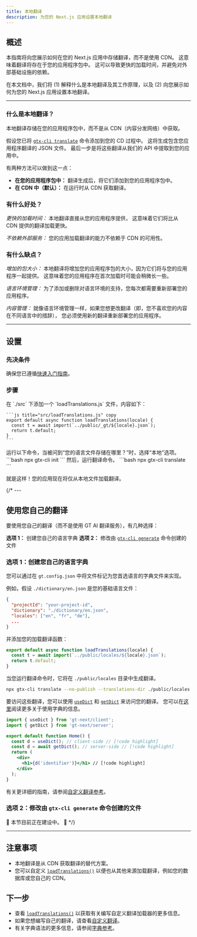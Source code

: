 ```yaml
---
title: 本地翻译
description: 为您的 Next.js 应用设置本地翻译
---
```


## 概述

本指南将向您展示如何在您的 Next.js 应用中存储翻译，而不是使用 CDN。
这意味着翻译将存在于您的应用程序包中。
这可以导致更快的加载时间，并避免对外部基础设施的依赖。

在本文档中，我们将 (1) 解释什么是本地翻译及其工作原理，以及
(2) 向您展示如何为您的 Next.js 应用设置本地翻译。

---

### 什么是本地翻译？

本地翻译存储在您的应用程序包中，而不是从 CDN（内容分发网络）中获取。

假设您已将 [`gtx-cli translate`](/docs/cli/translate) 命令添加到您的 CD 过程中。
这将生成包含您应用程序翻译的 JSON 文件。
最后一步是将这些翻译从我们的 API 中提取到您的应用中。

有两种方法可以做到这一点：
 * **在您的应用程序包中：** 翻译生成后，将它们添加到您的应用程序包中。
 * **在 CDN 中（默认）：** 在运行时从 CDN 获取翻译。

### 有什么好处？

*更快的加载时间：* 本地翻译直接从您的应用程序提供，
这意味着它们将比从 CDN 提供的翻译加载更快。

*不依赖外部服务：* 您的应用加载翻译的能力不依赖于 CDN 的可用性。

### 有什么缺点？

*增加的包大小：* 本地翻译将增加您的应用程序包的大小，因为它们将与您的应用程序一起提供。
这意味着您的应用程序在首次加载时可能会稍微长一些。

*语言环境管理：* 为了添加或删除对语言环境的支持，您每次都需要重新部署您的应用程序。

*内容管理：* 就像语言环境管理一样，如果您想更改翻译（即，您不喜欢您的内容在不同语言中的措辞），
您必须使用新的翻译重新部署您的应用程序。

---

## 设置

### 先决条件

确保您已遵循[快速入门指南](/docs/next/tutorials/quickstart)。

### 步骤

<Steps>
  <Step>
    在 `./src` 下添加一个 `loadTranslations.js` 文件，内容如下：

    ```js title="src/loadTranslations.js" copy
    export default async function loadTranslations(locale) {
      const t = await import(`../public/_gt/${locale}.json`);
      return t.default;
    }
    ```
  </Step>

  <Step>
    运行以下命令，当被问到“您的语言文件存储在哪里？”时，选择“本地”选项。
    ```bash
    npx gtx-cli init
    ```
    然后，运行翻译命令。
    ```bash
    npx gtx-cli translate
    ```
  </Step>
</Steps>

就是这样！您的应用现在将仅从本地文件加载翻译。

{/* ---

## 使用您自己的翻译

要使用您自己的翻译（而不是使用 GT AI 翻译服务），有几种选择：

**选项 1：** 创建您自己的语言字典
**选项 2：** 修改由 [`gtx-cli generate`](/docs/cli/generate) 命令创建的文件

### 选项 1：创建您自己的语言字典

您可以通过在 `gt.config.json` 中将文件标记为您首选语言的字典文件来实现。

例如，假设 `./dictionary/en.json` 是您的基础语言文件：
```json title="gt.config.json" copy
{
  "projectId": "your-project-id",
  "dictionary": "./dictionary/en.json",
  "locales": ["en", "fr", "de"],
  ...
}
```

并添加您的加载翻译函数：
```js title="src/loadTranslations.js" copy
export default async function loadTranslations(locale) {
  const t = await import(`../public/locales/${locale}.json`);
  return t.default;
}
```

当您运行翻译命令时，它将在 `./public/locales` 目录中生成翻译。
```bash
npx gtx-cli translate --no-publish --translations-dir ./public/locales --dictionary ./dictionary/en.json
```

要访问这些翻译，您可以使用 [`useDict`](/docs/nest/api/dictionary/useDict) 和 [`getDict`](/docs/nest/api/dictionary/getDict) 来访问您的翻译。
您可以在[这里](/docs/next/reference/dictionary-reference)阅读更多关于使用字典的信息。

```jsx title="pages/index.jsx" copy
import { useDict } from 'gt-next/client';
import { getDict } from 'gt-next/server';

export default function Home() {
  const d = useDict(); // client-side // [!code highlight]
  const d = await getDict(); // server-side // [!code highlight]
  return (
    <div>
      <h1>{d('identifier')}</h1> // [!code highlight]
    </div>
  );
}
```

有关更详细的指南，请参阅[自定义翻译参考](/docs/next/reference/dictionary-reference)。


### 选项 2：修改由 `gtx-cli generate` 命令创建的文件

🚧 本节目前正在建设中。 🚧 */}


---


## 注意事项
 * 本地翻译是从 CDN 获取翻译的替代方案。
 * 您可以自定义 [`loadTranslations()`](/docs/next/api/config/load-translations) 以便也从其他来源加载翻译，例如您的数据库或您自己的 CDN。

## 下一步
 * 查看 [`loadTranslations()`](/docs/next/api/config/load-translations) 以获取有关编写自定义翻译加载器的更多信息。
 * 如果您想编写自己的翻译，请查看[自定义翻译](/docs/next/reference/stand-alone)。
 * 有关字典语法的更多信息，请参阅[字典参考](/docs/next/reference/dictionary-reference)。